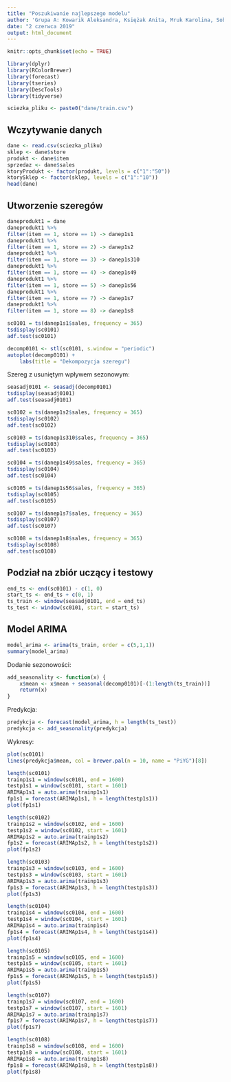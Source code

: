 ```yaml
---
title: "Poszukiwanie najlepszego modelu"
author: 'Grupa A: Kowarik Aleksandra, Księżak Anita, Mruk Karolina, Sobór Sandra, Stobiecka Izabela, Szymańska Joanna'
date: "2 czerwca 2019"
output: html_document
---
```


```r
knitr::opts_chunk$set(echo = TRUE)
```

```r
library(dplyr)
library(RColorBrewer)
library(forecast)
library(tseries)
library(DescTools)
library(tidyverse)

sciezka_pliku <- paste0("dane/train.csv")
```

## Wczytywanie danych

```r
dane <- read.csv(sciezka_pliku)
sklep <- dane$store
produkt <- dane$item
sprzedaz <- dane$sales
ktoryProdukt <- factor(produkt, levels = c("1":"50"))
ktorySklep <- factor(sklep, levels = c("1":"10"))
head(dane)
```
## Utworzenie szeregów 
```r
daneprodukt1 = dane
daneprodukt1 %>%
filter(item == 1, store == 1) -> danep1s1
daneprodukt1 %>%
filter(item == 1, store == 2) -> danep1s2
daneprodukt1 %>%
filter(item == 1, store == 3) -> danep1s310
daneprodukt1 %>%
filter(item == 1, store == 4) -> danep1s49
daneprodukt1 %>%
filter(item == 1, store == 5) -> danep1s56
daneprodukt1 %>%
filter(item == 1, store == 7) -> danep1s7
daneprodukt1 %>%
filter(item == 1, store == 8) -> danep1s8
```

```r
sc0101 = ts(danep1s1$sales, frequency = 365)
tsdisplay(sc0101)
adf.test(sc0101)
```
```r
decomp0101 <- stl(sc0101, s.window = "periodic")
autoplot(decomp0101) +
    labs(title = "Dekompozycja szeregu")
```

Szereg z usuniętym wpływem sezonowym:
```r
seasadj0101 <- seasadj(decomp0101)
tsdisplay(seasadj0101)
adf.test(seasadj0101)
```

 
```r
sc0102 = ts(danep1s2$sales, frequency = 365)
tsdisplay(sc0102)
adf.test(sc0102)
```
```r
sc0103 = ts(danep1s310$sales, frequency = 365)
tsdisplay(sc0103)
adf.test(sc0103)
```
```r
sc0104 = ts(danep1s49$sales, frequency = 365)
tsdisplay(sc0104)
adf.test(sc0104)
```


```r
sc0105 = ts(danep1s56$sales, frequency = 365)
tsdisplay(sc0105)
adf.test(sc0105)
```

```r
sc0107 = ts(danep1s7$sales, frequency = 365)
tsdisplay(sc0107)
adf.test(sc0107)
```

```r
sc0108 = ts(danep1s8$sales, frequency = 365)
tsdisplay(sc0108)
adf.test(sc0108)

```

## Podział na zbiór uczący i testowy
```r
end_ts <- end(sc0101) - c(1, 0)
start_ts <- end_ts + c(0, 1)
ts_train <- window(seasadj0101, end = end_ts)
ts_test <- window(sc0101, start = start_ts)

```

## Model ARIMA
```r
model_arima <- arima(ts_train, order = c(5,1,1))
summary(model_arima)
```

Dodanie sezonowości:
```r
add_seasonality <- function(x) {
    x$mean <- x$mean + seasonal(decomp0101)[-(1:length(ts_train))]
    return(x)
}
```
Predykcja:
```r
predykcja <- forecast(model_arima, h = length(ts_test))
predykcja <- add_seasonality(predykcja)
```

Wykresy:
```r
plot(sc0101)
lines(predykcja$mean, col = brewer.pal(n = 10, name = "PiYG")[8])
```


```r
length(sc0101)
trainp1s1 = window(sc0101, end = 1600)
testp1s1 = window(sc0101, start = 1601)
ARIMAp1s1 = auto.arima(trainp1s1)
fp1s1 = forecast(ARIMAp1s1, h = length(testp1s1))
plot(fp1s1)

```
```r
length(sc0102)
trainp1s2 = window(sc0102, end = 1600)
testp1s2 = window(sc0102, start = 1601)
ARIMAp1s2 = auto.arima(trainp1s2)
fp1s2 = forecast(ARIMAp1s2, h = length(testp1s2))
plot(fp1s2)

```
```r
length(sc0103)
trainp1s3 = window(sc0103, end = 1600)
testp1s3 = window(sc0103, start = 1601)
ARIMAp1s3 = auto.arima(trainp1s3)
fp1s3 = forecast(ARIMAp1s3, h = length(testp1s3))
plot(fp1s3)

```

```r
length(sc0104)
trainp1s4 = window(sc0104, end = 1600)
testp1s4 = window(sc0104, start = 1601)
ARIMAp1s4 = auto.arima(trainp1s4)
fp1s4 = forecast(ARIMAp1s4, h = length(testp1s4))
plot(fp1s4)

```
```r
length(sc0105)
trainp1s5 = window(sc0105, end = 1600)
testp1s5 = window(sc0105, start = 1601)
ARIMAp1s5 = auto.arima(trainp1s5)
fp1s5 = forecast(ARIMAp1s5, h = length(testp1s5))
plot(fp1s5)

```

```r
length(sc0107)
trainp1s7 = window(sc0107, end = 1600)
testp1s7 = window(sc0107, start = 1601)
ARIMAp1s7 = auto.arima(trainp1s7)
fp1s7 = forecast(ARIMAp1s7, h = length(testp1s7))
plot(fp1s7)

```

```r
length(sc0108)
trainp1s8 = window(sc0108, end = 1600)
testp1s8 = window(sc0108, start = 1601)
ARIMAp1s8 = auto.arima(trainp1s8)
fp1s8 = forecast(ARIMAp1s8, h = length(testp1s8))
plot(fp1s8)

```
